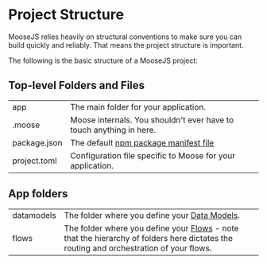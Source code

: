 
# Project Structure

MooseJS relies heavily on structural conventions to make sure you can build quickly and reliably. That means the project structure is important.

The following is the basic structure of a MooseJS project:

<FileTree>
  <FileTree.Folder name=".moose" />
  <FileTree.Folder name="app" defaultOpen>
    <FileTree.Folder name="datamodels" defaultOpen>
      <FileTree.File name="models.ts" />
    </FileTree.Folder>
    <FileTree.Folder name="flows" defaultOpen>
      <FileTree.Folder name="sourceModel" defaultOpen>
        <FileTree.Folder name="destinationModel" defaultOpen>
          <FileTree.File name="flow.ts" />
        </FileTree.Folder>
      </FileTree.Folder>
    </FileTree.Folder>
  </FileTree.Folder>
  <FileTree.File name="package.json" />
  <FileTree.File name="project.toml" />
</FileTree>

## Top-level Folders and Files

|              |                                                                                                      |
| ------------ | ---------------------------------------------------------------------------------------------------- |
| app          | The main folder for your application.                                                                |
| .moose       | Moose internals. You shouldn't ever have to touch anything in here.                                  |
| package.json | The default [npm package manifest file](https://docs.npmjs.com/cli/v10/configuring-npm/package-json) |
| project.toml | Configuration file specific to Moose for your application.                                           |

## App folders

|            |                                                                                                                                                                   |
| ---------- | ----------------------------------------------------------------------------------------------------------------------------------------------------------------- |
| datamodels | The folder where you define your [Data Models](../building/data-models/intro).                                                                                    |
| flows      | The folder where you define your [Flows](../building/flows/intro) - note that the hierarchy of folders here dictates the routing and orchestration of your flows. |
